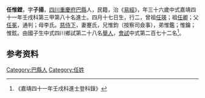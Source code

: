 {{明清人物信息框
| 姓名 = 任惟鏜
| 原名 =
| 圖片名稱= 
| 圖片大小 =
| 圖片說明 = 
| 最高職務 =
| 國家 = 大明 
| 爵位 =
| 籍貫 = [[四川|四川]][[重慶府|重慶府]][[巴縣_(重慶)|巴縣]]
| 族裔 = 
| 字號 = 
| 諡號 =
| 出生日期 = 四月十七日
| 出生地點 =
| 逝世日期 = 卒年不詳 
| 逝世地點 =
| 墓葬 =
| 配偶 = 蹇氏
| 親屬 = 曾祖[[任瑛|任瑛]]，祖[[任卿|任卿]]，父[[任冕|任冕]]，母李氏
| 出身 =
* 嘉靖四十一年壬戌科同進士出身
| 經歷 =
| 著作 = 
}}
'''任惟鏜'''{{BD|1527年||？年||}}，字'''子揚'''，[[四川|四川]][[重慶府|重慶府]][[巴縣_(重慶)|巴縣]]人，民籍，治《[[易經|易經]]》，年三十六歲中式嘉靖四十一年壬戌科第三甲第八十名進士。四月十七日生，行二，曾祖[[任瑛|任瑛]]；祖[[任卿|任卿]]；父[[任冕|任冕]]，通判；母李氏。[[慈侍下|慈侍下]]，妻蹇氏，兄惟鈞（按察司僉事），弟惟鑑；惟鑰；惟鉉。由國子生中式四川鄉試第二十八名[[舉人|舉人]]，[[會試|會試]]中式第二百七十二名<ref>《嘉靖四十一年壬戌科進士登科錄》</ref>。

== 参考资料 ==
{{reflist}}

{{嘉靖四十一年壬戌科殿试金榜}}

{{Authority control}}

{{DEFAULTSORT:R}}
[[Category:巴縣人|Category:巴縣人]]
[[Category:任姓|Category:任姓]]


{{明朝人物小作品}}